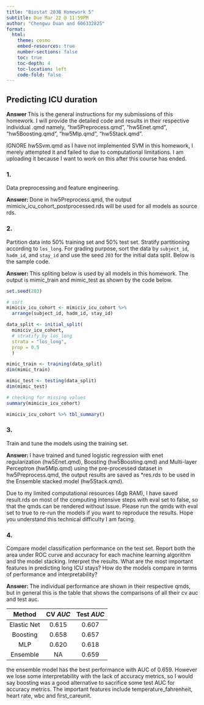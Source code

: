 ```yaml
---
title: "Biostat 203B Homework 5"
subtitle: Due Mar 22 @ 11:59PM
author: "Chengwu Duan and 606332825"
format:
  html:
    theme: cosmo
    embed-resources: true
    number-sections: false
    toc: true
    toc-depth: 4
    toc-location: left
    code-fold: false
---
```


## Predicting ICU duration

**Answer ** This is the general instructions for my submissions of this homework. I will provide the detailed code and results in their respective individual .qmd namely, "hw5Preprocess.qmd", "hw5Enet.qmd", "hw5Boosting.qmd", "hw5Mlp.qmd", "hw5Stack.qmd".

IGNORE hw5Svm.qmd as I have not implemented SVM in this homework, I merely attempted it and failed to due to computational limitations. I am uploading it because I want to work on this after this course has ended.

### 1. 

Data preprocessing and feature engineering.

**Answer: ** Done in hw5Preprocess.qmd, the output mimiciv_icu_cohort_postprocessed.rds will be used for all models as source rds.

### 2. 

Partition data into 50% training set and 50% test set. Stratify partitioning according to `los_long`. For grading purpose, sort the data by `subject_id`, `hadm_id`, and `stay_id` and use the seed `203` for the initial data split. Below is the sample code.

**Answer: ** This spliting below is used by all models in this homework. The output is mimic_train and mimic_test as shown by the code below.

```r
set.seed(203)

# sort
mimiciv_icu_cohort <- mimiciv_icu_cohort %>%
  arrange(subject_id, hadm_id, stay_id)

data_split <- initial_split(
  mimiciv_icu_cohort, 
  # stratify by los_long
  strata = "los_long", 
  prop = 0.5
  )

mimic_train <- training(data_split)
dim(mimic_train)

mimic_test <- testing(data_split)
dim(mimic_test)

# checking for missing values
summary(mimiciv_icu_cohort)

mimiciv_icu_cohort %>% tbl_summary()
```

### 3. 

Train and tune the models using the training set.

**Answer: ** I have trained and tuned logistic regression with enet regularization (hw5Enet.qmd), Boosting (hw5Boosting.qmd) and Multi-layer Perceptron (hw5Mlp.qmd) using the pre-processed dataset in hw5Preprocess.qmd, the output results are saved as *res.rds to be used in the Ensemble stacked model (hw5Stack.qmd). 

Due to my limited computational resources (4gb RAM), I have saved result.rds on most of the computing intensive steps with eval set to false, so that the qmds can be rendered without issue. Please run the qmds with eval set to true to re-run the models if you want to reproduce the results. Hope you understand this technical difficulty I am facing.

### 4. 

Compare model classification performance on the test set. Report both the area under ROC curve and accuracy for each machine learning algorithm and the model stacking. Interpret the results. What are the most important features in predicting long ICU stays? How do the models compare in terms of performance and interpretability?

**Answer: ** The individual performance are shown in their respective qmds, but in general this is the table that shows the comparisons of all their cv auc and test auc. 

| Method | CV $AUC$ | Test $AUC$ |
|:------:|:------:|:------:|
| Elastic Net   | 0.615 | 0.607   |
| Boosting      | 0.658 | 0.657   |
| MLP           | 0.620 | 0.618   |
| Ensemble      | NA    | 0.659   |

the ensemble model has the best performance with AUC of 0.659. However we lose some interpretability with the lack of accuracy metrics, so I would say boosting was a good alternative to sacrifice some test AUC for accuracy metrics. The important features include temperature_fahrenheit, heart rate, wbc and first_careunit.
